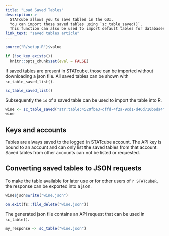 ```yaml
---
title: "Load Saved Tables"
description: > 
  STATcube allows you to save tables in the GUI.
  You can import those saved tables using `sc_table_saved()`.
  This function can also be used to import default tables for databases.
link_text: "saved tables article"
---
```


```r
source("R/setup.R")$value
```

```r
if (!sc_key_exists())
  knitr::opts_chunk$set(eval = FALSE)
```

If [saved tables] are present in STATcube, those can be imported without
downloading a json file. All saved tables can be shown with
`sc_table_saved_list()`.

```r
sc_table_saved_list()
```

Subsequently the `id` of a saved table can be used to import the table into R.

```r
wine <- sc_table_saved("str:table:4520fba3-dffd-4f2a-9cd1-d46d710b6da4")
wine
```

## Keys and accounts

Tables are always saved to the logged in STATcube account. The API
key is bound to an account and can only list the saved tables from that
account. Saved tables from other accounts can not be listed or requested.

## Converting saved tables to JSON requests

To make the table available for later use or for other users of `r STATcubeR`,
the response can be exported into a json.

```r
wine$json$write("wine.json")
```

```r
on.exit(fs::file_delete("wine.json"))
```

The generated json file contains an API request that can be used in
`sc_table()`.

```r
my_response <- sc_table("wine.json")
```

[saved tables]: https://docs.wingarc.com.au/superstar/latest/superweb2/user-guide/save-and-reload-tables

